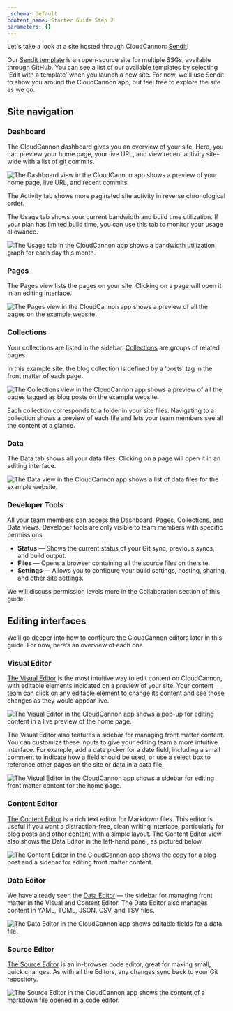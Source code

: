 ```yaml
---
_schema: default
content_name: Starter Guide Step 2
parameters: {}
---
```

Let's take a look at a site hosted through CloudCannon: <a target="_blank" rel="noopener" href="https://jovial-pipe.cloudvent.net/">Sendit</a>!

Our <a target="_blank" rel="noopener" href="https://cloudcannon.com/templates/sendit/">Sendit template</a>&nbsp;is an open-source site for multiple SSGs, available through GitHub. You can see a list of our available templates by selecting 'Edit with a template' when you launch a new site. For now, we'll use Sendit to show you around the CloudCannon app, but feel free to explore the site as we go.

## Site navigation

### Dashboard

The CloudCannon dashboard gives you an overview of your site. Here, you can preview your home page, your live URL, and view recent activity site-wide with a list of git commits.

![The Dashboard view in the CloudCannon app shows a preview of your home page, live URL, and recent commits.](https://cc-dam.imgix.net/documentation/CloudCannon-Getting-Started-Dashboard-View.png "Dashboard view")

The Activity tab shows more paginated site activity in reverse chronological order.

The Usage tab shows your current bandwidth and build time utilization. If your plan has limited build time, you can use this tab to monitor your usage allowance.

![The Usage tab in the CloudCannon app shows a bandwidth utilization graph for each day this month.](https://cc-dam.imgix.net/documentation/CloudCannon-Getting-Started-Usage-View.png "Usage tab")

### Pages

The Pages view lists the pages on your site. Clicking on a page will open it in an editing interface.

![The Pages view in the CloudCannon app shows a preview of all the pages on the example website.](https://cc-dam.imgix.net/documentation/CloudCannon-Getting-Started-Pages-View.png "Pages view")

### Collections

Your collections are listed in the sidebar. [Collections](https://cloudcannon.com/documentation/articles/defining-your-collections/) are groups of related pages.

In this example site, the blog collection is defined by a ‘posts’ tag in the front matter of each page.

![The Collections view in the CloudCannon app shows a preview of all the pages tagged as blog posts on the example website.](https://cc-dam.imgix.net/documentation/CloudCannon-Getting-Started-Collections-View.png "Collections view")

Each collection corresponds to a folder in your site files. Navigating to a collection shows a preview of each file and lets your team members see all the content at a glance.

### Data

The Data tab shows all your data files. Clicking on a page will open it in an editing interface.

![The Data view in the CloudCannon app shows a list of data files for the example website.](https://cc-dam.imgix.net/documentation/CloudCannon-Getting-Started-Data-View.png "Data view")

### Developer Tools

All your team members can access the Dashboard, Pages, Collections, and Data views. Developer tools are only visible to team members with specific permissions.

* **Status** — Shows the current status of your Git sync, previous syncs, and build output.
* **Files** — Opens a browser containing all the source files on the site.
* **Settings** — Allows you to configure your build settings, hosting, sharing, and other site settings.

We will discuss permission levels more in the Collaboration section of this guide.

## Editing interfaces

We’ll go deeper into how to configure the CloudCannon editors later in this guide. For now, here’s an overview of each one.

### Visual Editor

[The Visual Editor](https://cloudcannon.com/documentation/articles/introducing-the-visual-editor/) is the most intuitive way to edit content on CloudCannon, with editable elements indicated on a preview of your site. Your content team can click on any editable element to change its content and see those changes as they would appear live.

![The Visual Editor in the CloudCannon app shows a pop-up for editing content in a live preview of the home page.](https://cc-dam.imgix.net/documentation/CloudCannon-Getting-Started-Visual-Editor-Popup.png "Visual editor pop-up")

The Visual Editor also features a sidebar for managing front matter content. You can customize these inputs to give your editing team a more intuitive interface. For example, add a date picker for a date field, including a small comment to indicate how a field should be used, or use a select box to reference other pages on the site or data in a data file.

![The Visual Editor in the CloudCannon app shows a sidebar for editing front matter content for the home page.](https://cc-dam.imgix.net/documentation/CloudCannon-Getting-Started-Visual-Editor-Sidebar.png "Visual editor sidebar")

### Content Editor

[The Content Editor](https://cloudcannon.com/documentation/articles/introducing-the-content-editor/) is a rich text editor for Markdown files. This editor is useful if you want a distraction-free, clean writing interface, particularly for blog posts and other content with a simple layout. The Content Editor view also shows the Data Editor in the left-hand panel, as pictured below.

![The Content Editor in the CloudCannon app shows the copy for a blog post and a sidebar for editing front matter content.](https://cc-dam.imgix.net/documentation/CloudCannon-Getting-Started-Content-Editor.png "Content editor")

### Data Editor

We have already seen the [Data Editor](https://cloudcannon.com/documentation/articles/introducing-the-data-editor/) — the sidebar for managing front matter in the Visual and Content Editor. The Data Editor also manages content in YAML, TOML, JSON, CSV, and TSV files.

![The Data Editor in the CloudCannon app shows editable fields for a data file.](https://cc-dam.imgix.net/documentation/CloudCannon-Getting-Started-Data-Editor.png "Data editor")

### Source Editor

[The Source Editor](https://cloudcannon.com/documentation/articles/introducing-the-source-editor/) is an in-browser code editor, great for making small, quick changes. As with all the Editors, any changes sync back to your Git repository.

![The Source Editor in the CloudCannon app shows the content of a markdown file opened in a code editor.](https://cc-dam.imgix.net/documentation/CloudCannon-Getting-Started-Source-Editor.png "Source editor")